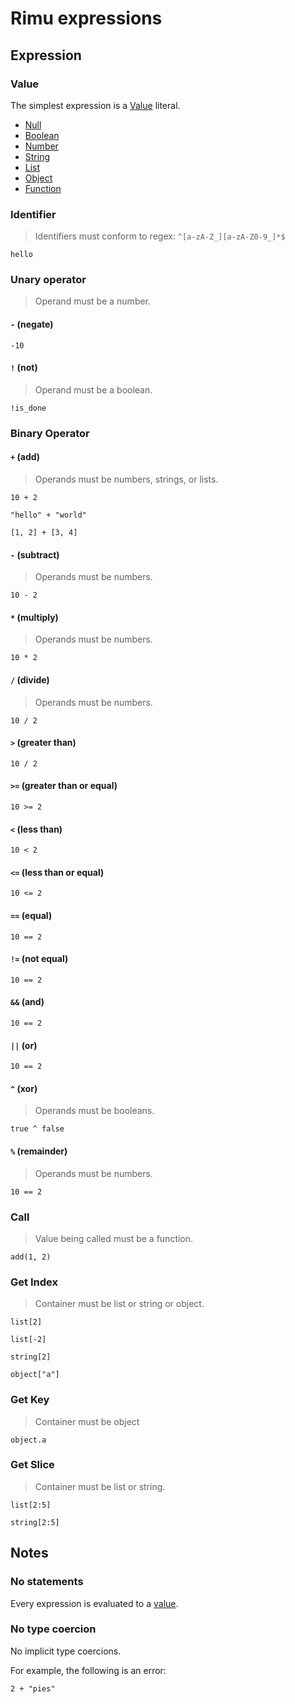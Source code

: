 # Rimu expressions

## Expression

### Value

The simplest expression is a [Value](./values) literal.

- [Null](./values#Null)
- [Boolean](./values#Boolean)
- [Number](./values#Number)
- [String](./values#String)
- [List](./values#List)
- [Object](./values#Object)
- [Function](./values#Function)

### Identifier

> Identifiers must conform to regex: `^[a-zA-Z_][a-zA-Z0-9_]*$`

```
hello
```

### Unary operator

> Operand must be a number.

#### `-` (negate)

```
-10
```

#### `!` (not)

> Operand must be a boolean.

```
!is_done
```

### Binary Operator

#### `+` (add)

> Operands must be numbers, strings, or lists.

```
10 + 2
```

```
"hello" + "world"
```

```
[1, 2] + [3, 4]
```

#### `-` (subtract)

> Operands must be numbers.

```
10 - 2
```

#### `*` (multiply)

> Operands must be numbers.

```
10 * 2
```

#### `/` (divide)

> Operands must be numbers.

```
10 / 2
```

#### `>` (greater than)

```
10 / 2
```

#### `>=` (greater than or equal)

```
10 >= 2
```

#### `<` (less than)

```
10 < 2
```

#### `<=` (less than or equal)

```
10 <= 2
```

#### `==` (equal)

```
10 == 2
```

#### `!=` (not equal)

```
10 == 2
```

#### `&&` (and)

```
10 == 2
```

#### `||` (or)

```
10 == 2
```

#### `^` (xor)

> Operands must be booleans.

```
true ^ false
```

#### `%` (remainder)

> Operands must be numbers.

```
10 == 2
```

### Call

> Value being called must be a function.

```
add(1, 2)
```

### Get Index

> Container must be list or string or object.

```
list[2]
```

```
list[-2]
```

```
string[2]
```

```
object["a"]
```

### Get Key

> Container must be object

```
object.a
```

### Get Slice

> Container must be list or string.

```
list[2:5]
```

```
string[2:5]
```

## Notes

### No statements

Every expression is evaluated to a [value](./values).

### No type coercion

No implicit type coercions.

For example, the following is an error:

```
2 + "pies"
```

